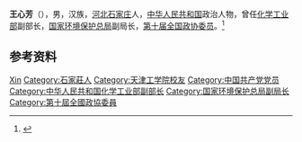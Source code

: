 '''王心芳'''（{{bd|1943年|10月|}}），男，汉族，[[河北|河北]][[石家庄|石家庄]]人，[[中华人民共和国|中华人民共和国]]政治人物，曾任[[中华人民共和国化学工业部|化学工业部]]副部长，[[国家环境保护总局|国家环境保护总局]]副局长，[[第十届全国政协委员|第十届全国政协委员]]。<ref>{{Cite web|title=王心芳|url=http://kjs.mee.gov.cn/zxkwjwzl/wyjj/wy/200707/t20070720_107038.shtml|accessdate=|work=中华人民共和国生态环境部|archiveurl=https://web.archive.org/web/20190702061308/http://kjs.mee.gov.cn/zxkwjwzl/wyjj/wy/200707/t20070720_107038.shtml|archivedate=2019-07-02|dead-url=no}}</ref>

== 参考资料 ==
{{reflist}}

{{中国人物小作品}}

{{Authority control}}
{{DEFAULTSORT:Wang王}}
[[Category:王姓|Xin]]
[[Category:石家莊人|Category:石家莊人]]
[[Category:天津工学院校友|Category:天津工学院校友]]
[[Category:中国共产党党员|Category:中国共产党党员]]
[[Category:中华人民共和国化学工业部副部长|Category:中华人民共和国化学工业部副部长]]
[[Category:国家环境保护总局副局长|Category:国家环境保护总局副局长]]
[[Category:第十屆全國政協委員|Category:第十屆全國政協委員]]